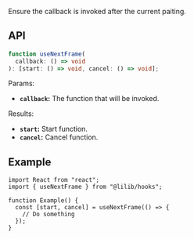 Ensure the callback is invoked after the current paiting.

## API

```ts
function useNextFrame(
  callback: () => void
): [start: () => void, cancel: () => void];
```

Params:

- **`callback`:** The function that will be invoked.

Results:

- **`start`:** Start function.
- **`cancel`:** Cancel function.

## Example

```tsx
import React from "react";
import { useNextFrame } from "@lilib/hooks";

function Example() {
  const [start, cancel] = useNextFrame(() => {
    // Do something
  });
}
```
